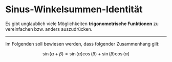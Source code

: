 # Sinus-Winkelsummen-Identität

Es gibt unglaublich viele Möglichkeiten **trigonometrische Funktionen** zu vereinfachen bzw. anders auszudrücken.

---

Im Folgenden soll bewiesen werden, dass folgender Zusammenhang gilt:

$$
\sin(\alpha + \beta) = \sin(\alpha)\cos(\beta)+\sin(\beta)\cos(\alpha) \tag{1}
$$

